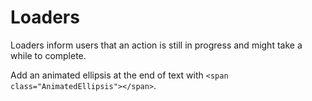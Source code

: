 

<Meta title="Deprecated/Loaders" />

# Loaders

Loaders inform users that an action is still in progress and might take a while to complete.

Add an animated ellipsis at the end of text with `<span class="AnimatedEllipsis"></span>`.

<Canvas>
  <Story story={LoaderStories.Default} />
</Canvas>
